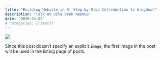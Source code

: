 ```yaml
---
title: "Building Website in R: Step by Step Introduction to blogdown"
description: "Talk at Oslo UseR meetup"
date: "2019-04-02"
# categories: [rstats]
---
```


![](image.jpg)

Since this post doesn't specify an explicit `image`, the first image in the post will be used in the listing page of posts.
